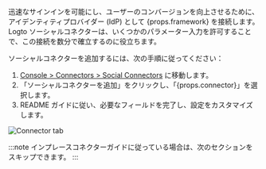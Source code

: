 迅速なサインインを可能にし、ユーザーのコンバージョンを向上させるために、アイデンティティプロバイダー (IdP) として {props.framework} を接続します。Logto ソーシャルコネクターは、いくつかのパラメーター入力を許可することで、この接続を数分で確立するのに役立ちます。

ソーシャルコネクターを追加するには、次の手順に従ってください：

1. [Console > Connectors > Social Connectors](https://cloud.logto.io/to/connectors/social) に移動します。
2. 「ソーシャルコネクターを追加」をクリックし、「{props.connector}」を選択します。
3. README ガイドに従い、必要なフィールドを完了し、設定をカスタマイズします。

![Connector tab](../assets/connector-tab-social.png)

:::note
インプレースコネクターガイドに従っている場合は、次のセクションをスキップできます。
:::

